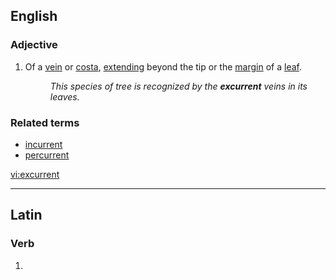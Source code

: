 ==English==

===Adjective===
{{en-adj|-}}

# {{botany}} Of a [[vein]] or [[costa]], [[extend]]ing beyond the tip or the [[margin]] of a [[leaf]].
#: ''This species of tree is recognized by the '''excurrent''' veins in its leaves.''

===Related terms===
*[[incurrent]]
*[[percurrent]]

[[vi:excurrent]]

----
==Latin==

===Verb===
{{la-verb-form|excurrent}}

# {{conjugation of|excurro|excurrō|3|p|fut|act|ind|lang=la}}
{{count page|[[Wiktionary:Page count]]}}
{{rfc-auto}}